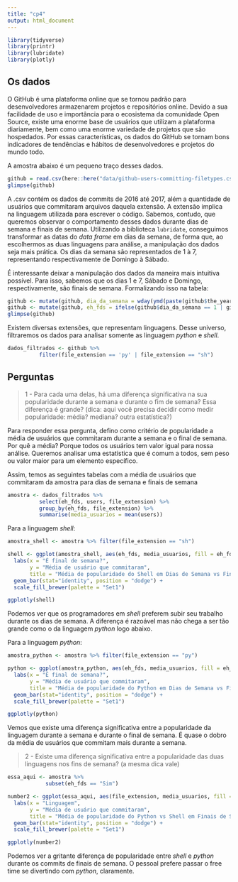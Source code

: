 ```yaml
---
title: "cp4"
output: html_document
---
```


```r
library(tidyverse)
library(printr)
library(lubridate)
library(plotly)
```

## Os dados

O GitHub é uma plataforma online que se tornou padrão para desenvolvedores armazenarem projetos e repositórios online. Devido a sua facilidade de uso e importância para o ecosistema da comunidade Open Source, existe uma enorme base de usuários que utilizam a plataforma diariamente, bem como uma enorme variedade de projetos que são hospedados. Por essas características, os dados do GitHub se tornam bons indicadores de tendências e hábitos de desenvolvedores e projetos do mundo todo. 

A amostra abaixo é um pequeno traço desses dados.
```r
github = read.csv(here::here("data/github-users-committing-filetypes.csv"))
glimpse(github)

```
A .csv contém os dados de commits de 2016 até 2017, além a quantidade de usuários que commitaram arquivos daquela extensão. A extensão implica na linguagem utilizada para escrever o código.
Sabemos, contudo, que queremos observar o comportamento desses dados durante dias de semana e finais de semana. Utilizando a biblioteca `lubridate`, conseguimos transformar as datas do *data frame* em dias da semana, de forma que, ao escolhermos as duas linguagens para análise, a manipulação dos dados seja mais prática.
Os dias da semana são representados de 1 à 7, representando respectivamente de Domingo à Sábado.

É interessante deixar a manipulação dos dados da maneira mais intuitiva possível. Para isso, sabemos que os dias 1 e 7, Sábado e Domingo, respectivamente, são finais de semana. Formalizando isso na tabela:

```r
github <- mutate(github, dia_da_semana = wday(ymd(paste(github$the_year,"/",github$the_month,"/",github$month_day))))
github <- mutate(github, eh_fds = ifelse(github$dia_da_semana == 1 | github$dia_da_semana == 7, "Sim", "Não"))
glimpse(github)
```

Existem diversas extensões, que representam linguagens. Desse universo, filtraremos os dados para analisar somente as linguagem *python* e *shell*.

```r
dados_filtrados <- github %>%
          filter(file_extension == 'py' | file_extension == "sh")
```

## Perguntas

> 1 - Para cada uma delas, há uma diferença significativa na sua popularidade durante a semana e durante o fim de semana? Essa diferença é grande? (dica: aqui você precisa decidir como medir popularidade: média? mediana? outra estatística?)

Para responder essa pergunta, defino como critério de popularidade a média de usuários que commitaram durante a semana e o final de semana. Por quê a média? Porque todos os usuários tem valor igual para nossa análise. Queremos analisar uma estatística que é comum a todos, sem peso ou valor maior para um elemento específico.

Assim, temos as seguintes tabelas com a média de usuários que commitaram da amostra para dias de semana e finais de semana

```r
amostra <- dados_filtrados %>%
          select(eh_fds, users, file_extension) %>%
          group_by(eh_fds, file_extension) %>%
          summarise(media_usuarios = mean(users))
```


Para a linguagem *shell*:

```r
amostra_shell <- amostra %>% filter(file_extension == "sh")

shell <- ggplot(amostra_shell, aes(eh_fds, media_usuarios, fill = eh_fds)) + 
  labs(x = "É final de semana?",
       y = "Média de usuário que commitaram",
       title = "Média de popularidade do Shell em Dias de Semana vs Finais de Semana" ) +
  geom_bar(stat="identity", position = "dodge") + 
  scale_fill_brewer(palette = "Set1")

ggplotly(shell)
```

Podemos ver que os programadores em *shell* preferem subir seu trabalho durante os dias de semana.
A diferença é razoável mas não chega a ser tão grande como o da linguagem *python* logo abaixo.

Para a linguagem *python*:

```r
amostra_python <- amostra %>% filter(file_extension == "py")

python <- ggplot(amostra_python, aes(eh_fds, media_usuarios, fill = eh_fds)) + 
  labs(x = "É final de semana?",
       y = "Média de usuário que commitaram",
       title = "Média de popularidade do Python em Dias de Semana vs Finais de Semana" ) +
  geom_bar(stat="identity", position = "dodge") + 
  scale_fill_brewer(palette = "Set1")

ggplotly(python)
```

Vemos que existe uma diferença significativa entre a popularidade da linguagem durante a semana e durante o final de semana. É quase o dobro da média de usuários que commitam mais durante a semana.

> 2 - Existe uma diferença significativa entre a popularidade das duas linguagens nos fins de semana? (a mesma dica vale)

```r
essa_aqui <- amostra %>%
            subset(eh_fds == "Sim")

number2 <- ggplot(essa_aqui, aes(file_extension, media_usuarios, fill = file_extension)) + 
  labs(x = "Linguagem",
       y = "Média de usuário que commitaram",
       title = "Média de popularidade do Python vs Shell em Finais de Semana" ) +
  geom_bar(stat="identity", position = "dodge") + 
  scale_fill_brewer(palette = "Set1")

ggplotly(number2)
```

Podemos ver a gritante diferença de popularidade entre *shell* e *python* durante os commits de finais de semana. O pessoal prefere passar o free time se divertindo com *python*, claramente. 